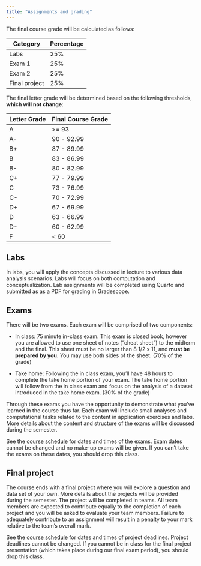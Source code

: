 ```yaml
---
title: "Assignments and grading"
---
```


The final course grade will be calculated as follows:

| Category      | Percentage |
|---------------|------------|
| Labs          | 25%        |
| Exam 1        | 25%        |
| Exam 2        | 25%        |
| Final project | 25%        |

The final letter grade will be determined based on the following thresholds, **which will not change**:

| Letter Grade | Final Course Grade |
|--------------|--------------------|
| A            | \>= 93             |
| A-           | 90 - 92.99         |
| B+           | 87 - 89.99         |
| B            | 83 - 86.99         |
| B-           | 80 - 82.99         |
| C+           | 77 - 79.99         |
| C            | 73 - 76.99         |
| C-           | 70 - 72.99         |
| D+           | 67 - 69.99         |
| D            | 63 - 66.99         |
| D-           | 60 - 62.99         |
| F            | \< 60              |

## Labs

In labs, you will apply the concepts discussed in lecture to various data analysis scenarios. Labs will focus on both computation and conceptualization. Lab assignments will be completed using Quarto and submitted as as a PDF for grading in Gradescope.

## Exams

There will be two exams. Each exam will be comprised of two components:

-   In class: 75 minute in-class exam. This exam is closed book, however you are allowed to use one sheet of notes ("cheat sheet") to the midterm and the final. This sheet must be no larger than 8 1/2 x 11, and **must be prepared by you**. You may use both sides of the sheet. (70% of the grade)

-   Take home: Following the in class exam, you'll have 48 hours to complete the take home portion of your exam. The take home portion will follow from the in class exam and focus on the analysis of a dataset introduced in the take home exam. (30% of the grade)

Through these exams you have the opportunity to demonstrate what you've learned in the course thus far. Each exam will include small analyses and computational tasks related to the content in application exercises and labs. More details about the content and structure of the exams will be discussed during the semester.

See the [course schedule](https://sta101-f24.github.io/) for dates and times of the exams. Exam dates cannot be changed and no make-up exams will be given. If you can't take the exams on these dates, you should drop this class.

## Final project

The course ends with a final project where you will explore a question and data set of your own. More details about the projects will be provided during the semester. The project will be completed in teams. All team members are expected to contribute equally to the completion of each project and you will be asked to evaluate your team members. Failure to adequately contribute to an assignment will result in a penalty to your mark relative to the team's overall mark.

See the [course schedule](https://sta101-f24.github.io/) for dates and times of project deadlines. Project deadlines cannot be changed. If you cannot be in class for the final project presentation (which takes place during our final exam period), you should drop this class.
